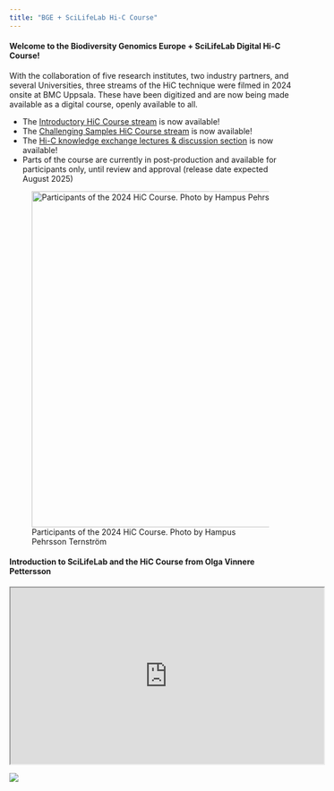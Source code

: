 ```yaml
---
title: "BGE + SciLifeLab Hi-C Course"
---
```


#### Welcome to the Biodiversity Genomics Europe + SciLifeLab Digital Hi-C Course!

With the collaboration of five research institutes, two industry partners, and several Universities, three streams of the HiC technique were filmed in 2024 onsite at BMC Uppsala. These have been digitized and are now being made available as a digital course, openly available to all.

::: {.callout-important}
- The [Introductory HiC Course stream](module1.qmd) is now available!
- The [Challenging Samples HiC Course stream](module2.qmd) is now available!
- The [Hi-C knowledge exchange lectures & discussion section](protocols.qmd) is now available!
- Parts of the course are currently in post-production and available for participants only, until review and approval (release date expected August 2025)
:::

![Participants of the 2024 HiC Course. Photo by Hampus Pehrsson Ternström](/img/HiC-Crew.png){fig-align="center" width=600}


#### Introduction to SciLifeLab and the HiC Course from Olga Vinnere Pettersson
<iframe src="https://drive.google.com/file/d/18NE5OAxyihAB0uH5q6IqpJASXsrORjzK/preview" width="560" height="315" allow="autoplay"></iframe>

[![](https://zenodo.org/badge/DOI/10.5281/zenodo.16812053.svg)](https://doi.org/10.5281/zenodo.14643653)